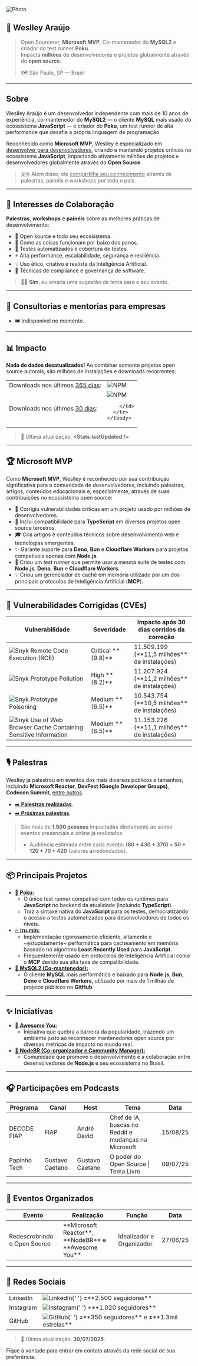 
<div className='img-bio'>
  <img loading='lazy' alt='Photo' src='/img/1738374865030.jpeg' width={128} />
  <div>

## 📌 Weslley Araújo

> Open Sourcerer, <Link to="https://mvp.microsoft.com/en-US/mvp/profile/92f04098-519f-40f7-a22d-1f0579e3aae7">**Microsoft MVP**</Link>, Co-mantenedor do <Link to="https://sidorares.github.io/node-mysql2/">**MySQL2**</Link> e criador do test runner <Link to="https://poku.io/">**Poku**</Link>.<br />
> Impacta **milhões** de desenvolvedores e projetos globalmente através do **open source**.
>
> 🗺️ São Paulo, SP — Brasil

  </div>
</div>

---

## <UserSearch /> Sobre

Weslley Araújo é um desenvolvedor independente com mais de 10 anos de experiência, co-mantenedor do <Link to="https://sidorares.github.io/node-mysql2/">**MySQL2**</Link> — o cliente **MySQL** mais usado do ecossistema **JavaScript** — e criador do <Link to="https://poku.io/">**Poku**</Link>, um test runner de alta performance que desafia a própria linguagem de programação.

Reconhecido como <Link to="https://mvp.microsoft.com/en-US/mvp/profile/92f04098-519f-40f7-a22d-1f0579e3aae7">**Microsoft MVP**</Link>, Weslley é especializado em <ins>desenvolver para desenvolvedores</ins>, criando e mantendo projetos críticos no ecossistema **JavaScript**, impactando ativamente milhões de projetos e desenvolvedores globalmente através do **Open Source**.

<Admonition type='tip' title='' icon=''>

> 🇧🇷 Além disso, ele <ins>compartilha seu conhecimento</ins> através de palestras, painéis e workshops por todo o país.

</Admonition>

---

## 🚀 Interesses de Colaboração

**Palestras**, **workshops** e **painéis** sobre as melhores práticas de desenvolvimento:

- 🤝 Open source e todo seu ecossistema.
- 🔬 Como as coisas funcionam por baixo dos panos.
- 🧪 Testes automatizados e cobertura de testes.
- ⚡️ Alta performance, escalabilidade, segurança e resiliência.
- 💡 Uso ético, criativo e realista da Inteligência Artificial.
- 🔐 Técnicas de compliance e governança de software.

<Admonition type='tip' title='' icon=''>

> 🫶🏻 **Sim**, eu amaria uma sugestão de tema para o seu evento.

</Admonition>

---

## 👔 Consultorias e mentorias para empresas

- 🎟️ Indisponível no momento.

---

## 📊 Impacto

**Nada de dados desatualizados!** Ao combinar somente projetos open source autorais, são milhões de instalações e downloads recorrentes:

<div className='container'>
  <table>
    <tbody>
      <tr>
        <td>
          Downloads nos últimos <ins>365 dias</ins>:
        </td>
        <td>
          <img src='/img/npm.svg' alt='NPM' width={16} height={16} />
          <strong>
            <Stats.downloadsPerYear />
          </strong>
        </td>
      </tr>
      <tr>
        <td>
          Downloads nos últimos <ins>30 dias</ins>:
        </td>
        <td>
          <img src='/img/npm.svg' alt='NPM' width={16} height={16} />
          <strong>
            <Stats.downloadsPerMonth />
          </strong>

        </td>
      </tr>
    </tbody>

  </table>
</div>

> 🔄 Última atualização: **<Stats.lastUpdated />**

---

## 🏆 Microsoft MVP

Como <Link to="https://mvp.microsoft.com/en-US/mvp/profile/92f04098-519f-40f7-a22d-1f0579e3aae7">**Microsoft MVP**</Link>, Weslley é reconhecido por sua contribuição significativa para a comunidade de desenvolvedores, incluindo palestras, artigos, conteúdos educacionais e, especialmente, através de suas contribuições no ecossistema open source:

- 🔐 Corrigiu vulnerabilidades críticas em um projeto usado por milhões de desenvolvedores.
- 🔧 Inclui compatibilidade para **TypeScript** em diversos projetos open source terceiros.
- 🎓 Cria artigos e conteúdos técnicos sobre desenvolvimento web e tecnologias emergentes.
- ✨ Garante suporte para **Deno**, **Bun** e **Cloudflare Workers** para projetos compatíveis apenas com **Node.js**.
- 🧪 Criou um _test runner_ que permite usar a mesma suíte de testes com **Node.js**, **Deno**, **Bun** e **Cloudflare Workers**.
- 💡 Criou um gerenciador de cachê em memória utilizado por um dos principais protocolos de Inteligência Artificial (**MCP**).

---

## 👾 Vulnerabilidades Corrigidas (CVEs)

<div className='container'>
  <table>
    <thead>
      <tr>
        <th>Vulnerabilidade</th>
        <th>Severidade</th>
        <th>Impacto após 30 dias corridos da correção</th>
      </tr>
    </thead>
    <tbody>
      <tr>
        <td>
          <img src='/img/snyk.svg' alt='Snyk' width={16} height={16} />
          <Link to='https://security.snyk.io/vuln/SNYK-JS-MYSQL2-6591085'>
            Remote Code Execution (RCE)
          </Link>
        </td>
        <td>Critical **(9.8)**</td>
        <td>11.509.199 (**11,5 milhões** de instalações)</td>
      </tr>
      <tr>
        <td>
          <img src='/img/snyk.svg' alt='Snyk' width={16} height={16} />
          <Link to='https://security.snyk.io/vuln/SNYK-JS-MYSQL2-6861580'>
            Prototype Pollution
          </Link>
        </td>
        <td>High **(8.2)**</td>
        <td>11.207.924 (**11,2 milhões** de instalações)</td>
      </tr>
      <tr>
        <td>
          <img src='/img/snyk.svg' alt='Snyk' width={16} height={16} />
          <Link to='https://security.snyk.io/vuln/SNYK-JS-MYSQL2-6591084'>
            Prototype Poisoning
          </Link>
        </td>
        <td>Medium **(6.5)**</td>
        <td>10.543.754 (**10,5 milhões** de instalações)</td>
      </tr>
      <tr>
        <td>
          <img src='/img/snyk.svg' alt='Snyk' width={16} height={16} />
          <Link to='https://security.snyk.io/vuln/SNYK-JS-MYSQL2-6591300'>
            Use of Web Browser Cache Containing Sensitive Information
          </Link>
        </td>
        <td>Medium **(6.5)**</td>
        <td>11.153.226 (**11,1 milhões** de instalações)</td>
      </tr>
    </tbody>
  </table>
</div>

---

## 🎙️ Palestras

Weslley já palestrou em eventos dos mais diversos públicos e tamanhos, incluindo **Microsoft Reactor**, **DevFest (Google Developer Groups)**, **Codecon Summit**, [entre outros](/talks/).

- [➡️ **Palestras realizadas**](/talks/).
- [➡️ **Próximas palestras**](/).

<Admonition type='tip' title='' icon=''>

> São mais de **1.500 pessoas** impactadas diretamente ao somar eventos presenciais e online já realizados:
>
> - Audiência estimada entre cada evento: **(80 + 430 + 370) + 50 + 120 + 70 + 420** (valores arredondados).

</Admonition>

---

## 📦 Principais Projetos

- [🐷 **Poku:**](https://poku.io/)
  - O único test runner compatível com todos os runtimes para **JavaScript** no backend da atualidade (incluindo **TypeScript**).
  - Traz a sintaxe nativa do **JavaScript** para os testes, democratizando o acesso a testes automatizados para desenvolvedores de todos os níveis.
- [🔥 **lru.min:**](https://www.npmjs.com/package/lru.min)
  - Implementação rigorosamente eficiente, altamente e ~estupidamente~ performática para cacheamento em memória baseado no algoritmo **Least Recently Used** para **JavaScript**.
  - Frequentemente usado em protocolos de Inteligência Artificial como o **MCP** devido sua alta taxa de compatibilidade.
- [🐬 **MySQL2 (Co-mantenedor):**](https://sidorares.github.io/node-mysql2/)
  - O cliente **MySQL** mais performático e baixado para **Node.js**, **Bun**, **Deno** e **Cloudflare Workers**, utilizado por <Link to='https://github.com/sidorares/node-mysql2/network/dependents'>mais de 1 milhão de projetos públicos</Link> no **GitHub**.

---

## ✨ Iniciativas

- [🐜 **Awesome You:**](https://awesomeyou.io/)
  - Iniciativa que quebra a barreira da popularidade, trazendo um ambiente justo ao reconhecer mantenedores open source por diversas métricas de impacto no mundo real.
- [🐢 **NodeBR (Co-organizador e Community Manager):**](https://linktr.ee/nodebr)
  - Comunidade que promove o desenvolvimento e a colaboração entre desenvolvedores de **Node.js** e seu ecossistema no Brasil.

---

## 🎧 Participações em Podcasts

<div className='container'>
  <table>
    <thead>
      <tr>
        <th>Programa</th>
        <th>Canal</th>
        <th>Host</th>
        <th>Tema</th>
        <th>Data</th>
      </tr>
    </thead>
    <tbody>
      <tr>
        <td>
          <Link to='https://youtu.be/XdEsRjPllZs'>DECODE FIAP</Link>
        </td>
        <td>
          <Link to='https://www.youtube.com/@FiapBrasil'>FIAP</Link>
        </td>
        <td>
          <Link to='https://www.linkedin.com/in/andrefdavid/'>André David</Link>
        </td>
        <td>Chef de IA, buscas no Reddit e mudanças na Microsoft</td>
        <td>15/08/25</td>
      </tr>
      <tr>
        <td>
          <Link to='https://youtu.be/rdtgG6AAuIA'>Papinho Tech</Link>
        </td>
        <td>
          <Link to='https://www.youtube.com/@oguscaetano'>Gustavo Caetano</Link>
        </td>
        <td>
          <Link to='https://www.linkedin.com/in/oguscaetano/'>
            Gustavo Caetano
          </Link>
        </td>
        <td>O poder do Open Source | Tema Livre</td>
        <td>09/07/25</td>
      </tr>
    </tbody>
  </table>
</div>

---

## 📆 Eventos Organizados

<div className='container'>
  <table>
    <thead>
      <tr>
        <th>Evento</th>
        <th>Realização</th>
        <th>Função</th>
        <th>Data</th>
      </tr>
    </thead>
    <tbody>
      <tr>
        <td>
          <Link to='https://www.youtube.com/watch?v=_WTl3AJWMYI'>
            Redescrobrindo o Open Source
          </Link>
        </td>
        <td>**Microsoft Reactor**, **NodeBR** e **Awesome You**</td>
        <td>Idealizador e Organizador</td>
        <td>27/06/25</td>
      </tr>
    </tbody>
  </table>
</div>

---

## 🖖 Redes Sociais

<div className='container'>
  <table>
    <tbody>
      <tr>
        <td>
          <Link to='https://www.linkedin.com/in/wellwelwel/'>LinkedIn</Link>
        </td>
        <td>
          <img src='/img/linkedin.svg' alt='LinkedIn' width={16} height={16} />{' '}
          <span>±**2.500 seguidores**</span>
        </td>
      </tr>
      <tr>
        <td>
          <Link to='https://www.instagram.com/wellwelwel/'>Instagram</Link>
        </td>
        <td>
          <img
            src='/img/instagram.svg'
            alt='Instagram'
            width={16}
            height={16}
          />{' '}
          <span>±**1.020 seguidores**</span>
        </td>
      </tr>
      <tr>
        <td>
          <Link to='https://github.com/wellwelwel'>GitHub</Link>
        </td>
        <td>
          <img src='/img/github.svg' alt='GitHub' width={16} height={16} />{' '}
          <span>±**350 seguidores** e ±**1.3mil estrelas**</span>
        </td>
      </tr>
    </tbody>
  </table>
</div>

> 🔄 Última atualização: **30/07/2025**.

Fique à vontade para entrar em contato através da rede social de sua preferência.
